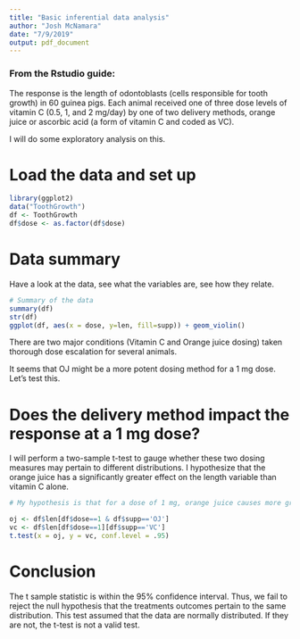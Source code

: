 ```yaml
---
title: "Basic inferential data analysis"
author: "Josh McNamara"
date: "7/9/2019"
output: pdf_document
---
```


### From the Rstudio guide:
The response is the length of odontoblasts (cells responsible for tooth growth) in 60 guinea pigs. Each animal received one of three dose levels of vitamin C (0.5, 1, and 2 mg/day) by one of two delivery methods, orange juice or ascorbic acid (a form of vitamin C and coded as VC).

I will do some exploratory analysis on this. 

# Load the data and set up

```r
library(ggplot2)
data("ToothGrowth")
df <- ToothGrowth
df$dose <- as.factor(df$dose)
```

# Data summary
Have a look at the data, see what the variables are, see how they relate.
```r
# Summary of the data
summary(df)
str(df)
ggplot(df, aes(x = dose, y=len, fill=supp)) + geom_violin()

```
There are two major conditions (Vitamin C and Orange juice dosing) taken thorough dose escalation for several animals. 

It seems that OJ might be a more potent dosing method for a 1 mg dose. Let's test this. 

# Does the delivery method impact the response at a 1 mg dose?
I will perform a two-sample t-test to gauge whether these two dosing measures may pertain to different distributions. I hypothesize that the orange juice has a significantly greater effect on the length variable than vitamin C alone.

```r
# My hypothesis is that for a dose of 1 mg, orange juice causes more growth than vitamin C alone

oj <- df$len[df$dose==1 & df$supp=='OJ']
vc <- df$len[df$dose==1][df$supp=='VC']
t.test(x = oj, y = vc, conf.level = .95)

```

# Conclusion

The t sample statistic is within the 95% confidence interval. Thus, we fail to reject the null hypothesis that the treatments outcomes pertain to the same distribution. This test assumed that the data are normally distributed. If they are not, the t-test is not a valid test.



